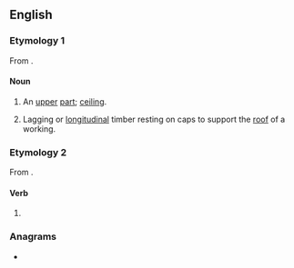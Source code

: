==English==

===Etymology 1===
From {{suffix|en|loft|ing}}.

====Noun====
{{en-noun|~}}

# {{lb|en|obsolete}} An [[upper]] [[part]]; [[ceiling]].
# {{lb|en|mining}} Lagging or [[longitudinal]] timber resting on caps to support the [[roof]] of a working.

===Etymology 2===
From {{m|en|loft}}.

====Verb====
{{head|en|verb form}}

# {{present participle of|en|loft|nocat=1}}

===Anagrams===
* {{anagrams|en|a=fgilnot|floting}}